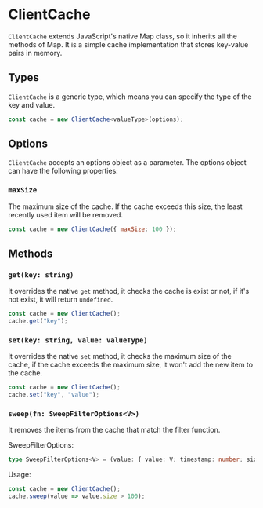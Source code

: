 # ClientCache

`ClientCache` extends JavaScript's native Map class, so it inherits all the methods of Map. It is a simple cache implementation that stores key-value pairs in memory.

## Types

`ClientCache` is a generic type, which means you can specify the type of the key and value.

```ts
const cache = new ClientCache<valueType>(options);
```

## Options

`ClientCache` accepts an options object as a parameter. The options object can have the following properties:

### `maxSize`

The maximum size of the cache. If the cache exceeds this size, the least recently used item will be removed.

```js
const cache = new ClientCache({ maxSize: 100 });
```

## Methods

### `get(key: string)`

It overrides the native `get` method, it checks the cache is exist or not, if it's not exist, it will return `undefined`.

```js
const cache = new ClientCache();
cache.get("key");
```

### `set(key: string, value: valueType)`

It overrides the native `set` method, it checks the maximum size of the cache, if the cache exceeds the maximum size, it won't add the new item to the cache.

```js
const cache = new ClientCache();
cache.set("key", "value");
```

### `sweep(fn: SweepFilterOptions<V>)`

It removes the items from the cache that match the filter function.

SweepFilterOptions:

```ts
type SweepFilterOptions<V> = (value: { value: V; timestamp: number; size: number }, key: string) => boolean;
```

Usage:

```js
const cache = new ClientCache();
cache.sweep(value => value.size > 100);
```
